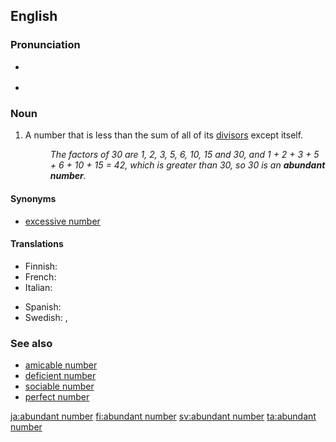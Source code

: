==English==
{{wikipedia}}

===Pronunciation===
* {{a|RP}} {{IPA|/əˈbʌn.dn̩t ˈnʌm.bɚ/|lang=en}}
* {{a|US}} {{IPA|/əˈbʌn.dn̩t ˈnʌm.bɚ/|/əˈbn̩.dn̩t ˈnʌm.bɚ/|lang=en}}

===Noun===
{{en-noun}}

# {{context|number theory|lang=en}} A number that is less than the sum of all of its [[divisor]]s except itself.
#: ''The factors of 30 are 1, 2, 3, 5, 6, 10, 15 and 30, and 1 + 2 + 3 + 5 + 6 + 10 + 15 = 42, which is greater than 30, so 30 is an '''abundant number'''.''

====Synonyms====
* [[excessive number]]

====Translations====
{{trans-top|abundant number}}
* Finnish: {{t+|fi|runsas luku}}
* French: {{t|fr|nombre abondant|m}}
* Italian: {{t|it|numero abbondante|m}}
{{trans-mid}}
* Spanish: {{t|es|número abundante|m}}
* Swedish: {{t+|sv|ymnigt tal|n}}, {{t|sv|rikt tal|n}}
{{trans-bottom}}

===See also===
* [[amicable number]]
* [[deficient number]]
* [[sociable number]]
* [[perfect number]]

[[ja:abundant number]]
[[fi:abundant number]]
[[sv:abundant number]]
[[ta:abundant number]]